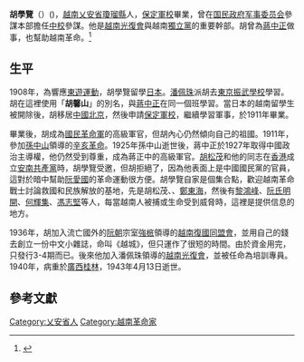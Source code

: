 {{Expand language|1=vi|page=Hồ_Học_Lãm|time=2020-12-12T14:52:13+00:00}}

{{Infobox Military Person
|姓名=胡學覽
|圖像=Hồ Học Lãm.jpg
|圖像大小=200px
|圖像說明=胡學覽
|出生日期=1884年
|出生地點=[[越南|越南]][[乂安省|乂安省]][[瓊瑠縣|瓊瑠縣]]
|逝世日期=1943年4月13日(45歲)
|逝世地點={{ROC}}[[廣西|廣西]][[桂林|桂林]]
|職業=[[軍事家|軍事家]]、[[革命家|革命家]]
|past=
|party =[[獨立黨|獨立黨]]
|學歷=
*保定軍官學校
|rank=
|serviceyears=
|branch=[[File:Flag_of_the_Republic_of_China_Army.svg|20px]] [[國民革命軍|國民革命軍]]
|unit=
|nationality =
|awards=
|battles= 
}}

'''胡學覽'''（{{lang-vi|Hồ Học Lãm}}）({{bd|1884年||1943年|4月13日|}})，[[越南|越南]][[乂安省|乂安省]][[瓊瑠縣|瓊瑠縣]]人，[[保定軍校|保定軍校]]畢業，曾在[[国民政府军事委员会|国民政府军事委员会]]參謀本部擔任[[中校|中校]]參謀。他是[[越南光復會|越南光復會]]與越南[[獨立黨|獨立黨]]的重要幹部。胡曾為[[蔣中正|蔣中正]]做事，也幫助越南革命。<ref>{{cite book|title=張發奎口述自傳 中華民國第四任陸軍總司令回憶錄|publisher=亞太政治哲學文化出版有限公司|year=2017|isbn=9789869373937}}</ref>

==生平==
1908年，為響應[[東遊運動|東遊運動]]，胡學覽留學[[日本|日本]]。[[潘佩珠|潘佩珠]]派胡去[[東京振武學校|東京振武學校]]學習。胡在這裡使用「'''胡馨山'''」的別名，與[[蔣中正|蔣中正]]在同一個班學習。當日本的越南留學生被開除後，胡移居[[中國|中國]][[北京|北京]]，然後申請[[保定軍校|保定軍校]]，繼續學習軍事，於1911年畢業。

畢業後，胡成為[[國民革命軍|國民革命軍]]的高級軍官，但胡內心仍然傾向自己的祖國。1911年，參加[[孫中山|孫中山]]領導的[[辛亥革命|辛亥革命]]。1925年孫中山逝世後，蔣中正於1927年取得中國政治主導權，他仍然受到尊重，成為蔣正中的高級軍官。[[胡松茂|胡松茂]]和他的同志在[[香港|香港]]成立[[安南共產黨|安南共產黨]]時，胡學覽受邀，但胡拒絕了，因為他表面上是中國國民黨的官員，這對於暗中幫助[[阮愛國|阮愛國]]的革命運動很方便。胡學覽自家是個集合點，歡迎越南革命戰士討論救國和民族解放的基地，先是胡松茂、{{link-vi|黎瓚英|Lê Hồng Sơn (nhà cách mạng)}}、[[鄭東海|鄭東海]]，然後有[[黎鴻峰|黎鴻峰]]、[[阮氏明開|阮氏明開]]、[[何輝集|何輝集]]、[[馮志堅_(越南)|馮志堅]]等人，每當越南人被捕或生命受到威脅時，這裡是提供信息的地方。

1936年，胡加入流亡國外的[[阮朝|阮朝]]宗室[[強㭽|強㭽]]領導的[[越南復國同盟會|越南復國同盟會]]，並用自己的錢去創立一份中文小雜誌，命叫《越城》，但只運作了很短的時間。由於資金用完，只發行3-4期而已。後來他加入潘佩珠領導的[[越南光復會|越南光復會]]，並被任命為培訓專員。1940年，病重於[[廣西|廣西]][[桂林|桂林]]，1943年4月13日逝世。

==參考文獻==
{{reflist}}

[[Category:乂安省人|Category:乂安省人]]
[[Category:越南革命家|Category:越南革命家]]